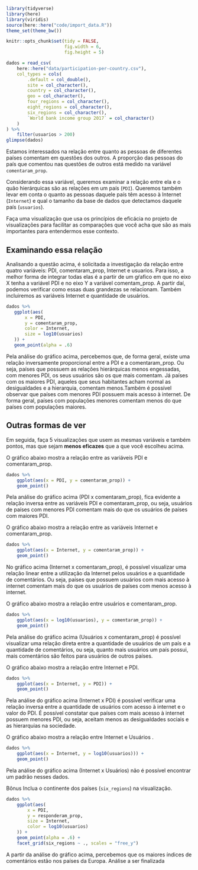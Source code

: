 ```r
library(tidyverse)
library(here)
library(viridis)
source(here::here("code/import_data.R"))
theme_set(theme_bw())

knitr::opts_chunk$set(tidy = FALSE,
                      fig.width = 6,
                      fig.height = 5)
```

```r
dados = read_csv(
    here::here("data/participation-per-country.csv"),
    col_types = cols(
        .default = col_double(),
        site = col_character(),
        country = col_character(),
        geo = col_character(),
        four_regions = col_character(),
        eight_regions = col_character(),
        six_regions = col_character(),
        `World bank income group 2017` = col_character()
    )
) %>%
    filter(usuarios > 200)
glimpse(dados)
 ``` 

Estamos interessados na relação entre quanto as pessoas de diferentes países comentam em questões dos outros. A proporção das pessoas do país que comentou nas questões de outros está medido na variável `comentaram_prop`.

Considerando essa variável, queremos examinar a relação entre ela e o quão hierárquicas são as relações em um país (`PDI`). Queremos também levar em conta o quanto as pessoas daquele país têm acesso à Internet (`Internet`) e qual o tamanho da base de dados que detectamos daquele país (`usuarios`).

Faça uma visualização que usa os princípios de eficácia no projeto de visualizações para facilitar as comparações que você acha que são as mais importantes para entendermos esse contexto.

## Examinando essa relação
Analisando a questão acima, é solicitada a investigação da relação entre quatro variáveis: PDI, comentaram_prop, Internet e usuarios.
Para isso, a melhor forma de integrar todas elas é a partir de um gŕafico em que no eixo X tenha a variável PDI e no eixo Y a variável comentam_prop. A partir daí, podemos verificar como essas duas grandezas se relacionam. Também incluiremos as variáveis Internet e quantidade de usuários.

 ```r
dados %>%
    ggplot(aes(
        x = PDI,
        y = comentaram_prop,
        color = Internet,
        size = log10(usuarios)
    )) +
    geom_point(alpha = .6)
 
```

Pela análise do gráfico acima, percebemos que, de forma geral, existe uma relação inversamente proporcional entre a PDI e a comentaram_prop.
Ou seja, países que possuem as relações hierárquicas menos engessadas,
com menores PDI, os seus usuários são os que mais comentam. Já países com os maiores PDI, aqueles que seus habitantes acham normal as desigualdades e a hierarquia, comentam menos.Também é possível 
observar que países com menores PDI possuem mais acesso à internet. De forma geral, países com populações menores comentam menos do que países com populações maiores.

## Outras formas de ver

Em seguida, faça 5 visualizações que usem as mesmas variáveis e também pontos, mas que sejam **menos eficazes** que a que você escolheu acima.


O gráfico abaixo mostra a relação entre as variáveis PDI e comentaram_prop.

```r
dados %>%
    ggplot(aes(x = PDI, y = comentaram_prop)) +
    geom_point()
```
Pela análise do gráfico acima (PDI x comentaram_prop), fica evidente a relação inversa entre as
variáveis PDI e comentaram_prop, ou seja, usuários de países com menores PDI comentam mais do que os usuários de países com maiores
PDI.


O gráfico abaixo mostra a relação entre as variáveis Internet e comentaram_prop.
```r
dados %>%
    ggplot(aes(x = Internet, y = comentaram_prop)) +
    geom_point()
```
No gráfico acima (Internet x comentaram_prop), é possível visualizar
uma relação linear entre a utilização da Internet pelos usuários e a 
quantidade de comentários. Ou seja, países que possuem usuários com
mais acesso à internet comentam mais do que os usuários de países com
menos acesso à internet.

O gráfico abaixo mostra a relação entre usuários e comentaram_prop.
```r
dados %>%
    ggplot(aes(x = log10(usuarios), y = comentaram_prop)) +
    geom_point()
```
Pela análise do gráfico acima (Usuários x comentaram_prop) é possível
visualizar uma relação direta entre a quantidade de usuários de um 
país e a quantidade de comentários, ou seja, quanto mais usuários
um país possui, mais comentários são feitos para usuários de outros países.


O gráfico abaixo mostra a relação entre Internet e PDI.
```r
dados %>%
    ggplot(aes(x = Internet, y = PDI)) +
    geom_point()
```
Pela análise do gráfico acima (Internet x PDI) é possível verificar uma
relação inversa entre a quantidade de usuários com acesso à internet e
o valor do PDI. É possível constatar que  países com mais acesso à internet possuem menores PDI, ou seja, aceitam menos as desigualdades
sociais e as hierarquias na sociedade.


O gráfico abaixo mostra a relação entre Internet e Usuários .
```r
dados %>%
    ggplot(aes(x = Internet, y = log10(usuarios))) +
    geom_point()
```
Pela análise do gráfico acima (Internet x Usuários) não é possível encontrar um padrão nesses dados.

Bônus
Inclua o continente dos países (`six_regions`) na visualização.

```r
dados %>%
    ggplot(aes(
        x = PDI,
        y = responderam_prop,
        size = Internet,
        color = log10(usuarios)
    )) +
    geom_point(alpha = .6) +
    facet_grid(six_regions ~ ., scales = "free_y")

```
A partir da análise do gráfico acima, percebemos que os maiores índices
de comentários estão nos países da Europa.
Análise a ser finalizada
 
